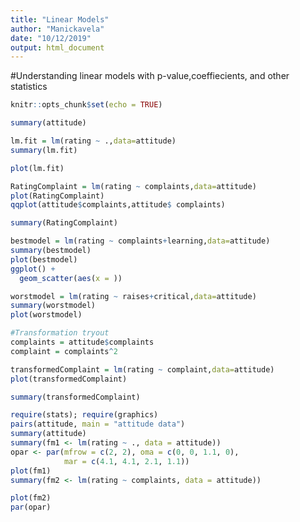 ```yaml
---
title: "Linear Models"
author: "Manickavela"
date: "10/12/2019"
output: html_document
---
```



#Understanding linear models with p-value,coeffiecients, and other statistics 


```r
knitr::opts_chunk$set(echo = TRUE)
```


```r
summary(attitude)
```

```r
lm.fit = lm(rating ~ .,data=attitude)
summary(lm.fit)
```



```r
plot(lm.fit)
```


```r
RatingComplaint = lm(rating ~ complaints,data=attitude)
plot(RatingComplaint)
qqplot(attitude$complaints,attitude$ complaints)
```


```r
summary(RatingComplaint)
```

```r
bestmodel = lm(rating ~ complaints+learning,data=attitude)
summary(bestmodel)
plot(bestmodel)
ggplot() +
  geom_scatter(aes(x = ))
```

```r
worstmodel = lm(rating ~ raises+critical,data=attitude)
summary(worstmodel)
plot(worstmodel)
```



```r
#Transformation tryout
complaints = attitude$complaints
complaint = complaints^2

```

```r
transformedComplaint = lm(rating ~ complaint,data=attitude)
plot(transformedComplaint)
```

```r
summary(transformedComplaint)
```

```r
require(stats); require(graphics)
pairs(attitude, main = "attitude data")
summary(attitude)
summary(fm1 <- lm(rating ~ ., data = attitude))
opar <- par(mfrow = c(2, 2), oma = c(0, 0, 1.1, 0),
            mar = c(4.1, 4.1, 2.1, 1.1))
plot(fm1)
summary(fm2 <- lm(rating ~ complaints, data = attitude))

plot(fm2)
par(opar)
```



